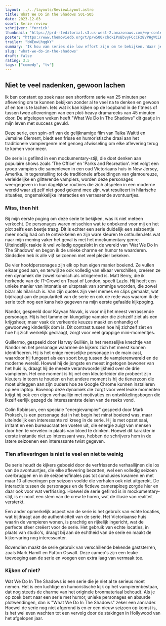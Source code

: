 ```yaml
---
layout: ../../layouts/ReviewLayout.astro
title: What We Do in the Shadows S01-S05
date: 2023-12-03
soort: Serie review
schrijver: 'Yorrick'
thumbnail: "https://prd-rteditorial.s3.us-west-2.amazonaws.com/wp-content/uploads/2023/07/13173606/WWDITS_S5_Group-600x314-1.jpg"
poster: "https://www.themoviedb.org/t/p/w500/chckIPxBbvyFCcCFz8VPHgWCIHL.jpg"
trailer: "bWEowLhqgkY"
summary: 'Ik hou van series die low effort zijn om te bekijken. Waar je niet al te veel bij moet nadenken en gewoon plezier mee kan hebben. "What We Do In The Shadows" paste perfect in dit plaatje. Maar doet het genoeg om mij vijf seizoenen geboeid genoeg te houden om te blijven kijken?'
slug: 'what-we-do-in-the-shadows'
draft: false
rating: 3.5
tags: ["comedy", "tv"]
---
```


## Niet te veel nadenken, gewoon lachen

Ik ben constant op zoek naar een shortform serie van 25 minuten per aflevering om te kunnen bekijken zonder al te veel na te denken en gewoon af en toe is te lachen. Iets wat ik kan kijken op de loopband in de fitness of tussen twee afleveringen van een plot-heavy dramareeks van 45 minuten door. De afgelopen weken heeft "What We Do In The Shadows" dit gaatje in mijn leven met success gevuld.

Deze serie, een spin-off van de gelijknamige film van Taika Waititi en Jemaine Clement, biedt een frisse en humoristische draai aan het traditionele vampiergenre met genoeg afwisseling om elke aflevering terug te komen voor meer.

De serie is gefilmd in een mockumentary-stijl, die doet denken aan populaire shows zoals 'The Office' en 'Parks and Recreation'. Het volgt een groep vampiers die samenleven in een oud Victoriaans huis in New Jersey, Amerika. In tegenstelling tot de traditionele afbeeldingen van glamoureuze, verleidelijke en glitterende vampiers, worden deze personages weergegeven in hun dagelijkse routines die zich afspelen in een moderne wereld waar zij zelf niet goed gekend mee zijn, wat resulteert in hilarische situaties, ongemakkelijke interacties en verrassende avontuurtjes.

### Miss, then hit

Bij mijn eerste poging om deze serie te bekijken, was ik niet meteen verkocht. De personages waren misschien wat te onbekend voor mij en het plot zelfs een beetje traag. Dit is echter een serie duidelijk een seizoentje meer nodig had om te ontwikkelen en zijn ware kleuren te onthullen.Iets wat naar mijn mening vaker het geval is met het mockumentary genre. Uiteindelijk raakte ik wel volledig opgeslokt in de wereld van 'Wat We Do In The Shadows' en begon ik de unieke charme en humor te waarderen. Sindsdien heb ik alle vijf seizoenen met veel plezier bekeken.

De vier hoofdpersonages zijn elk op hun eigen manier boeiend. Ze vullen elkaar goed aan, en terwijl ze ook volledig van elkaar verschillen, creëren ze een dynamiek die zowel komisch als intrigerend is. Matt Berry, die ik herkende van de IT-Crowd en Toast of London, speelt Lazlo. Hij heeft een unieke manier van intonatie en uitspraak van sommige woorden, die zowel bizar als hilarisch is. Van zijn quotes zijn veel memes en clips gemaakt, wat bijdraagt aan de populariteit van de serie en ook de rede was waarom ik de serie toch nog een kans heb gegeven na mijn eerste gefaalde kijkpoging.

Nandor, gespeeld door Kayvan Novak, is voor mij het meest verrassende personage. Hij is het tamme en klungelige vampier die zichzelf ziet als een krijgsheer, maar vaak de verkeerde keuzes maakt en onhandig of gewoonweg kinderlijk dom is. Dit contrast tussen hoe hij zichzelf ziet en hoe hij zich werkelijk gedraagt, zorgt voor veel grappige mini-momentjes.

Guillermo, gespeeld door Harvey Guillén, is het menselijke knechtje van Nandor en het personage waarmee de kijkers zich het meest kunnen identificeren. Hij is het enige menselijke personage in de main cast, waardoor hij fungeert als een soort brug tussen de vampierenwereld en de moderne wereld. Hoewel hij de jongste en meest ingetogen bewoner van het huis is, draagt hij de meeste verantwoordelijkheid over de drie vampieren. Het ene moment is hij net een kleuterleider die probeert zijn kleuters in toom te houden en het andere moment is hij de tienerzoon die moet uitleggen aan zijn ouders hoe ze Google Chrome kunnen installeren op een laptop. Bovenop deze dynamiek die zorgt voor veel leuke momenten krijgt hij ook een eigen verhaallijn met motivaties en ontwikkelingsbogen die ikzelf eerlijk gezegd de interessantste delen van de reeks vond.

Colin Robinson, een speciale "energievampier" gespeeld door Mark Proksch, is een personage dat in het begin het minst boeiend was, maar uiteindelijk een interessante rol kreeg in de serie. Hij is met opzet saai, irritant en een bureaucraat ten voeten uit, die energie zuigt van mensen door hen te vervelen in plaats van bloed te drinken. Hoewel dit karakter in eerste instantie niet zo interessant was, hebben de schrijvers hem in de latere seizoenen een interessante twist gegeven.

### Tien afleveringen is niet te veel en niet te weinig

De serie houdt de kijkers geboeid door de verfrissende verhaallijnen die los van de avontuurtjes, die elke aflevering bezetten, wel een volledig seizoen overbruggen en in de seizoensfinales pas tot conclusies kwamen en met maar 10 afleveringen per seizoen voelde die verhalen ook niet uitgerekt. De interactie tussen de personages en de fictieve cameraploeg zorgde hier en daar ook voor wat verfrissing. Hoewel de serie gefilmd is in mockumentary-stijl, is er nooit een stem van de crew te horen, wat de illusie van realiteit versterkt.

Een ander opmerkelijk aspect van de serie is het gebruik van echte locaties, wat bijdraagt aan de authenticiteit van de serie. Het Victoriaanse huis waarin de vampieren wonen, is prachtig en rijkelijk ingericht, wat de perfecte sfeer creëert voor de serie. Het gebruik van echte locaties, in plaats van studio's, draagt bij aan de echtheid van de serie en maakt de kijkervaring nog interessanter.

Bovendien maakt de serie gebruik van verschillende bekende gaststerren, zoals Mark Hamill en Patton Oswalt. Deze cameo's zijn een leuke toevoeging aan de serie en voegen een extra laag van vermaak toe.

### Kijken of niet?

Wat We Do In The Shadows is een serie die je niet al te serieus moet nemen. Het is een luchtige en humoristische kijk op het vampierenbestaan, dat nog steeds de charme van het originele bronmateriaal behoudt. Als je op zoek bent naar een serie met humor, unieke personages en absurde plotwendingen, dan is "What We Do In The Shadows" zeker een aanrader. Hoewel de serie nog niet afgerond is en er een nieuw seizoen op komst is, is het wel even wachten tot een vervolg door de stakingen in Hollywood van het afgelopen jaar.
